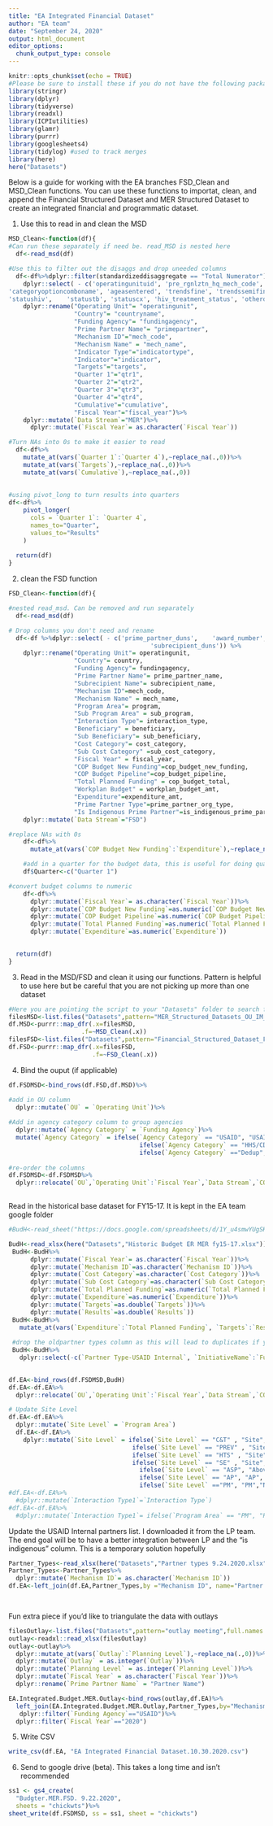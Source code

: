 ```yaml
---
title: "EA Integrated Financial Dataset"
author: "EA team"
date: "September 24, 2020"
output: html_document
editor_options: 
  chunk_output_type: console
---
```


```r
knitr::opts_chunk$set(echo = TRUE)
#Please be sure to install these if you do not have the following packages on your computer
library(stringr)
library(dplyr)
library(tidyverse)
library(readxl)
library(ICPIutilities)
library(glamr)
library(purrr)
library(googlesheets4)
library(tidylog) #used to track merges
library(here)
here("Datasets")
```



Below is a guide for working with the EA branches FSD_Clean and MSD_Clean functions. You can use these functions to importat, clean, and append the Financial Structured Dataset and MER Structured Dataset to create an integrated financial and programmatic dataset. 

1. Use this to read in and clean the MSD
```r
MSD_Clean<-function(df){
#Can run these separately if need be. read_MSD is nested here
  df<-read_msd(df)

#Use this to filter out the disaggs and drop uneeded columns
  df<-df%>%dplyr::filter(standardizeddisaggregate == "Total Numerator") %>%
    dplyr::select( - c('operatingunituid', 'pre_rgnlztn_hq_mech_code', 'prime_partner_duns',	'award_number',	
'categoryoptioncomboname', 'ageasentered', 'trendsfine', 'trendssemifine',	
'statushiv',	'statustb', 'statuscx', 'hiv_treatment_status', 'otherdisaggregate', 'otherdisaggregate_sub', 'source_name','numeratordenom','disaggregate','standardizeddisaggregate','trendscoarse','sex','modality'))%>%
    dplyr::rename("Operating Unit"= "operatingunit",
                  "Country"= "countryname",
                  "Funding Agency"= "fundingagency",
                  "Prime Partner Name"= "primepartner",
                  "Mechanism ID"="mech_code",
                  "Mechanism Name" = "mech_name",
                  "Indicator Type"="indicatortype",
                  "Indicator"="indicator",
                  "Targets"="targets",
                  "Quarter 1"="qtr1",
                  "Quarter 2"="qtr2",
                  "Quarter 3"="qtr3",
                  "Quarter 4"="qtr4",
                  "Cumulative"="cumulative",
                  "Fiscal Year"="fiscal_year")%>%
    dplyr::mutate(`Data Stream`="MER")%>%
      dplyr::mutate(`Fiscal Year`= as.character(`Fiscal Year`))

#Turn NAs into 0s to make it easier to read
  df<-df%>%
    mutate_at(vars(`Quarter 1`:`Quarter 4`),~replace_na(.,0))%>% 
    mutate_at(vars(`Targets`),~replace_na(.,0))%>%
    mutate_at(vars(`Cumulative`),~replace_na(.,0))
    
    
#using pivot_long to turn results into quarters
df<-df%>%
    pivot_longer(
      cols = `Quarter 1`: `Quarter 4`,
      names_to="Quarter",
      values_to="Results"
    )
   
  return(df)
}
```

2. clean the FSD function
```r
FSD_Clean<-function(df){

#nested read_msd. Can be removed and run separately
  df<-read_msd(df)

# Drop columns you don't need and rename
  df<-df %>%dplyr::select( - c('prime_partner_duns',	'award_number',	
                                       'subrecipient_duns')) %>% 
    dplyr::rename("Operating Unit"= operatingunit,
                  "Country"= country,
                  "Funding Agency"= fundingagency,
                  "Prime Partner Name"= prime_partner_name,
                  "Subrecipient Name"= subrecipient_name,
                  "Mechanism ID"=mech_code,
                  "Mechanism Name" = mech_name,
                  "Program Area"= program,
                  "Sub Program Area" = sub_program,
                  "Interaction Type"= interaction_type,
                  "Beneficiary" = beneficiary,
                  "Sub Beneficiary"= sub_beneficiary,
                  "Cost Category"= cost_category,
                  "Sub Cost Category" =sub_cost_category,
                  "Fiscal Year" = fiscal_year,
                  "COP Budget New Funding"=cop_budget_new_funding,
                  "COP Budget Pipeline"=cop_budget_pipeline,
                  "Total Planned Funding" = cop_budget_total,
                  "Workplan Budget" = workplan_budget_amt,
                  "Expenditure"=expenditure_amt,
                  "Prime Partner Type"=prime_partner_org_type,
                  "Is Indigenous Prime Partner"=is_indigenous_prime_partner)%>%
    dplyr::mutate(`Data Stream`="FSD")

#replace NAs with 0s
    df<-df%>%
      mutate_at(vars(`COP Budget New Funding`:`Expenditure`),~replace_na(.,0))

    #add in a quarter for the budget data, this is useful for doing quarterly analytics of budget data
    df$Quarter<-c("Quarter 1")

#convert budget columns to numeric
    df<-df%>%
      dplyr::mutate(`Fiscal Year`= as.character(`Fiscal Year`))%>%
      dplyr::mutate(`COP Budget New Funding`=as.numeric(`COP Budget New Funding`))%>%
      dplyr::mutate(`COP Budget Pipeline`=as.numeric(`COP Budget Pipeline`))%>%
      dplyr::mutate(`Total Planned Funding`=as.numeric(`Total Planned Funding`))%>%
      dplyr::mutate(`Expenditure`=as.numeric(`Expenditure`))
    

  return(df)
}
```
3. Read in the MSD/FSD and clean it using our functions. Pattern is helpful to use here but be careful that you are not picking up more than one dataset
```r
#Here you are pointing the script to your "Datasets" folder to search for that pattern
filesMSD<-list.files("Datasets",pattern="MER_Structured_Datasets_OU_IM_FY18-21_20200918_v2_1",full.names = TRUE)
df.MSD<-purrr::map_dfr(.x=filesMSD,
                    .f=~MSD_Clean(.x))
filesFSD<-list.files("Datasets",pattern="Financial_Structured_Dataset_FY18-21_20200918_v2_1",full.names = TRUE)
df.FSD<-purrr::map_dfr(.x=filesFSD,
                       .f=~FSD_Clean(.x))
```

4. Bind the ouput (if applicable)
```r
df.FSDMSD<-bind_rows(df.FSD,df.MSD)%>%

#add in OU column
  dplyr::mutate(`OU` = `Operating Unit`)%>%
  
#Add in agency category column to group agencies
  dplyr::mutate(`Agency Category` = `Funding Agency`)%>%
  mutate(`Agency Category` = ifelse(`Agency Category` == "USAID", "USAID",
                                    ifelse(`Agency Category` == "HHS/CDC", "CDC",
                                    ifelse(`Agency Category` =="Dedup", "Dedup","Other"))))
  
#re-order the columns
df.FSDMSD<-df.FSDMSD%>%
  dplyr::relocate(`OU`,`Operating Unit`:`Fiscal Year`,`Data Stream`,`COP Budget New Funding`:`Expenditure`)
 
```
Read in the historical base dataset for FY15-17. It is kept in the EA team google folder
``` r
#BudH<-read_sheet("https://docs.google.com/spreadsheets/d/1Y_u4smwYUgSKSirbihRZ8Rh8GE1yA31-NlSg5GnzHsU/edit#gid=1536348418")

BudH<-read_xlsx(here("Datasets","Historic Budget ER MER fy15-17.xlsx"))
 BudH<-BudH%>%
      dplyr::mutate(`Fiscal Year`= as.character(`Fiscal Year`))%>%
      dplyr::mutate(`Mechanism ID`=as.character(`Mechanism ID`))%>%
      dplyr::mutate(`Cost Category`=as.character(`Cost Category`))%>%
      dplyr::mutate(`Sub Cost Category`=as.character(`Sub Cost Category`))%>%
      dplyr::mutate(`Total Planned Funding`=as.numeric(`Total Planned Funding`))%>%
      dplyr::mutate(`Expenditure`=as.numeric(`Expenditure`))%>%
      dplyr::mutate(`Targets`=as.double(`Targets`))%>%
      dplyr::mutate(`Results`=as.double(`Results`))
 BudH<-BudH%>%
   mutate_at(vars(`Expenditure`:`Total Planned Funding`, `Targets`:`Results`),~replace_na(.,0))
 
 #drop the oldpartner types column as this will lead to duplicates if you wish to update it
 BudH<-BudH%>%
   dplyr::select(-c(`Partner Type-USAID Internal`, `InitiativeName`:`Funding Account`))
   

df.EA<-bind_rows(df.FSDMSD,BudH)
df.EA<-df.EA%>%
  dplyr::relocate(`OU`,`Operating Unit`:`Fiscal Year`,`Data Stream`,`COP Budget New Funding`:`Expenditure`)

# Update Site Level
df.EA<-df.EA%>%
  dplyr::mutate(`Site Level` = `Program Area`)
  df.EA<-df.EA%>%
    dplyr::mutate(`Site Level` = ifelse(`Site Level` == "C&T" , "Site",
                                  ifelse(`Site Level` == "PREV" , "Site",
                                  ifelse(`Site Level` == "HTS" , "Site",
                                  ifelse(`Site Level` == "SE" , "Site",
                                    ifelse(`Site Level` == "ASP", "Above Site",
                                    ifelse(`Site Level` == "AP", "AP",
                                    ifelse(`Site Level` =="PM", "PM","N/A"))))))))
#df.EA<-df.EA%>%
  #dplyr::mutate(`Interaction Type1`=`Interaction Type`)
#df.EA<-df.EA%>%
  #dplyr::mutate(`Interaction Type1`= ifelse(`Program Area` == "PM", "PM",.))
```
Update the USAID Internal partners list. I downloaded it from the LP team. The end goal will be to have a better integration between LP and the "is indigenous" column. This is a temporary solution hopefully
```r
Partner_Types<-read_xlsx(here("Datasets","Partner types 9.24.2020.xlsx"))
Partner_Types<-Partner_Types%>%
  dplyr::mutate(`Mechanism ID`= as.character(`Mechanism ID`))
df.EA<-left_join(df.EA,Partner_Types,by ="Mechanism ID", name="Partner Types-USAID Internal")

  
```

Fun extra piece if you'd like to triangulate the data with outlays
```r
filesOutlay<-list.files("Datasets",pattern="outlay meeting",full.names = TRUE)
outlay<-readxl::read_xlsx(filesOutlay)
outlay<-outlay%>%
  dplyr::mutate_at(vars(`Outlay`:`Planning Level`),~replace_na(.,0))%>%
  dplyr::mutate(`Outlay` = as.integer(`Outlay`))%>%
  dplyr::mutate(`Planning Level` = as.integer(`Planning Level`))%>%
  dplyr::mutate(`Fiscal Year` = as.character(`Fiscal Year`))%>%
  dplyr::rename(`Prime Partner Name` = "Partner Name")

EA.Integrated.Budget.MER.Outlay<-bind_rows(outlay,df.EA)%>%
  left_join(EA.Integrated.Budget.MER.Outlay,Partner_Types,by="Mechanism ID")%>%
   dplyr::filter(`Funding Agency`=="USAID")%>%
  dplyr::filter(`Fiscal Year`=="2020")

```

5. Write CSV
```r
write_csv(df.EA, "EA Integrated Financial Dataset.10.30.2020.csv")

```
6. Send to google drive (beta). This takes a long time and isn't recommended
```r

ss1 <- gs4_create(
  "Budgter.MER.FSD. 9.22.2020",
  sheets = "chickwts")%>%
sheet_write(df.FSDMSD, ss = ss1, sheet = "chickwts")

```



  